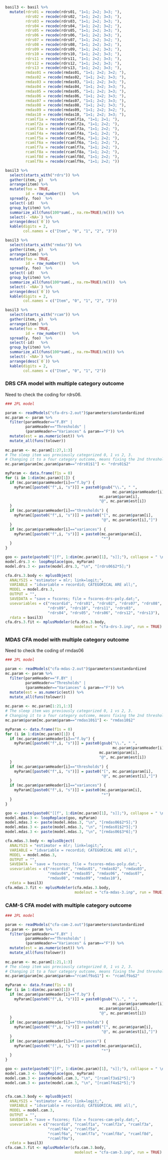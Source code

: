 

```r
basil3 <- basil %>%
  mutate(rdrs01 = recode(rdrs01, "1=1; 2=2; 3=3; "),
         rdrs02 = recode(rdrs02, "1=1; 2=2; 3=3; "),
         rdrs03 = recode(rdrs03, "1=1; 2=2; 3=3; "),
         rdrs04 = recode(rdrs04, "1=1; 2=2; 3=2; "),
         rdrs05 = recode(rdrs05, "1=1; 2=2; 3=3; "),
         rdrs06 = recode(rdrs06, "1=1; 2=2; 3=3; "),
         rdrs07 = recode(rdrs07, "1=1; 2=2; 3=2; "),
         rdrs08 = recode(rdrs08, "1=1; 2=2; 3=2; "),
         rdrs09 = recode(rdrs09, "1=1; 2=2; 3=3; "),
         rdrs10 = recode(rdrs10, "1=1; 2=2; 3=3; "),
         rdrs11 = recode(rdrs11, "1=1; 2=2; 3=3; "),
         rdrs12 = recode(rdrs12, "1=1; 2=2; 3=3; "),
         rdrs13 = recode(rdrs13, "1=1; 2=2; 3=3; "),
         rmdas01 = recode(rmdas01, "1=1; 2=2; 3=2; "),
         rmdas02 = recode(rmdas02, "1=1; 2=2; 3=3; "),
         rmdas03 = recode(rmdas03, "1=1; 2=2; 3=3; "),
         rmdas04 = recode(rmdas04, "1=1; 2=2; 3=3; "),
         rmdas05 = recode(rmdas05, "1=1; 2=2; 3=3; "),
         rmdas06 = recode(rmdas06, "1=1; 2=2; 3=3; "),
         rmdas07 = recode(rmdas07, "1=1; 2=2; 3=3; "),
         rmdas08 = recode(rmdas08, "1=1; 2=2; 3=3; "),
         rmdas09 = recode(rmdas09, "1=1; 2=2; 3=2; "),
         rmdas10 = recode(rmdas10, "1=1; 2=2; 3=3; "),
         rcamlf1a = recode(rcamlf1a, "1=1; 2=1; "),
         rcamlf2a = recode(rcamlf2a, "1=1; 2=2; "),
         rcamlf3a = recode(rcamlf3a, "1=1; 2=2; "),
         rcamlf4a = recode(rcamlf4a, "1=1; 2=2; "),
         rcamlf5a = recode(rcamlf5a, "1=1; 2=2; "),
         rcamlf6a = recode(rcamlf6a, "1=1; 2=2; "),
         rcamlf7a = recode(rcamlf7a, "1=1; 2=2; "),
         rcamlf8a = recode(rcamlf8a, "1=1; 2=2; "),
         rcamlf8d = recode(rcamlf8d, "1=1; 2=2; "),
         rcamlf9a = recode(rcamlf9a, "1=1; 2=2; "))

```

```r
basil3 %>%
  select(starts_with("rdrs")) %>%
  gather(item, y)   %>%
  arrange(item) %>%
  mutate(foo = TRUE,
         id = row_number())   %>%
  spread(y, foo)  %>%
  select(-id)   %>%
  group_by(item) %>%
  summarize_all(funs(100*sum(., na.rm=TRUE)/n())) %>%
  select(-`<NA>`) %>%
  arrange(desc(`0`)) %>%
  kable(digits = 2, 
        col.names = c("Item", "0", "1", "2", "3"))


```


```r
basil3 %>%
  select(starts_with("rmdas")) %>%
  gather(item, y)   %>%
  arrange(item) %>%
  mutate(foo = TRUE,
         id = row_number())   %>%
  spread(y, foo)  %>%
  select(-id)   %>%
  group_by(item) %>%
  summarize_all(funs(100*sum(., na.rm=TRUE)/n()))  %>%
  select(-`<NA>`) %>%
  arrange(desc(`0`)) %>%
  kable(digits = 2, 
        col.names = c("Item", "0", "1", "2", "3"))
```


```r
basil3 %>%
  select(starts_with("rcam")) %>%
  gather(item, y)   %>%
  arrange(item) %>%
  mutate(foo = TRUE,
         id = row_number())   %>%
  spread(y, foo)  %>%
  select(-id)   %>%
  group_by(item) %>%
  summarize_all(funs(100*sum(., na.rm=TRUE)/n())) %>%
  select(-`<NA>`) %>%
  arrange(desc(`0`)) %>%
  kable(digits = 2, 
        col.names = c("Item", "0", "1", "2"))
```

### DRS CFA model with multiple category outcome
Need to check the coding for rdrs06.
```r
### 2PL model

param <- readModels("cfa-drs-2.out")$parameters$unstandardized
mc.param <- param %>%
  filter(paramHeader=="F.BY" | 
         paramHeader=="Thresholds" |
         (paramHeader=="Variances" & param=="F")) %>%
  mutate(est = as.numeric(est)) %>%
  mutate_all(funs(tolower))
  
mc.param <- mc.param[1:27,1:3]
# The sleep item was previously categorized 0, 1 vs 2, 3.  
# Changing it to a four category outcome, means fixing the 2nd threshold 
mc.param$param[mc.param$param=="rdrs01$1"] <- "rdrs01$2"

myParam <- data.frame(f1s = 0)
for (i in 1:dim(mc.param)[1]) {
  if (mc.param$paramHeader[i]=="f.by") {
    myParam[[paste0("f",i, "s")]] = paste0(gsub("\\.", " ", 
                                                mc.param$paramHeader[i]), " ",
                                          mc.param$param[i], 
                                          "@", mc.param$est[i])
  }
  if (mc.param$paramHeader[i]=="thresholds") {
    myParam[[paste0("f",i, "s")]] = paste0("[", mc.param$param[i], 
                                           "@", mc.param$est[i],"]")
  }
  if (mc.param$paramHeader[i]=="variances") {
    myParam[[paste0("f",i, "s")]] = paste0(mc.param$param[i], 
                                           "*")
  }
}

goo <- paste(paste0("[[f", 1:dim(mc.param)[1], "s]];"), collapse = " \n ")
model.drs.3 <- loopReplace(goo, myParam)
model.drs.3 <- paste(model.drs.3, "\n", "[rdrs06$2*5];")

cfa.drs.3.body <- mplusObject(
  ANALYSIS = "estimator = mlr; link=logit;",
  VARIABLE = "idvariable = recordid; CATEGORICAL ARE all;",
  MODEL = model.drs.3,
  OUTPUT = "",
  SAVEDATA = "save = fscores; file = fscores-drs-poly.dat;",
  usevariables = c("recordid", "rdrs01", "rdrs02", "rdrs07", "rdrs08", 
                   "rdrs09", "rdrs10", "rdrs11", "rdrs03", 
                   "rdrs04", "rdrs05", "rdrs06", "rdrs12", "rdrs13"),
  rdata = basil3)
cfa.drs.3.fit <- mplusModeler(cfa.drs.3.body, 
                               modelout = "cfa-drs-3.inp", run = TRUE)

```


### MDAS CFA model with multiple category outcome
Need to check the coding of rmdas06
```r
### 2PL model

param <- readModels("cfa-mdas-2.out")$parameters$unstandardized
mc.param <- param %>%
  filter(paramHeader=="F.BY" | 
         paramHeader=="Thresholds" |
         (paramHeader=="Variances" & param=="F")) %>%
  mutate(est = as.numeric(est)) %>%
  mutate_all(funs(tolower))
  
mc.param <- mc.param[1:21,1:3]
# The sleep item was previously categorized 0, 1 vs 2, 3.  
# Changing it to a four category outcome, means fixing the 2nd threshold 
mc.param$param[mc.param$param=="rmdas10$1"] <- "rmdas10$2"

myParam <- data.frame(f1s = 0)
for (i in 1:dim(mc.param)[1]) {
  if (mc.param$paramHeader[i]=="f.by") {
    myParam[[paste0("f",i, "s")]] = paste0(gsub("\\.", " ", 
                                                mc.param$paramHeader[i]), " ",
                                          mc.param$param[i], 
                                          "@", mc.param$est[i])
  }
  if (mc.param$paramHeader[i]=="thresholds") {
    myParam[[paste0("f",i, "s")]] = paste0("[", mc.param$param[i], 
                                           "@", mc.param$est[i],"]")
  }
  if (mc.param$paramHeader[i]=="variances") {
    myParam[[paste0("f",i, "s")]] = paste0(mc.param$param[i], 
                                           "*")
  }
}

goo <- paste(paste0("[[f", 1:dim(mc.param)[1], "s]];"), collapse = " \n ")
model.mdas.3 <- loopReplace(goo, myParam)
model.mdas.3 <- paste(model.mdas.3, "\n", "[rmdas06$2*5];")
model.mdas.3 <- paste(model.mdas.3, "\n", "[rmdas01$2*5];")
model.mdas.3 <- paste(model.mdas.3, "\n", "[rmdas06$3*6];")

cfa.mdas.3.body <- mplusObject(
  ANALYSIS = "estimator = mlr; link=logit;",
  VARIABLE = "idvariable = recordid; CATEGORICAL ARE all;",
  MODEL = model.mdas.3,
  OUTPUT = "",
  SAVEDATA = "save = fscores; file = fscores-mdas-poly.dat;",
  usevariables = c("recordid", "rmdas01", "rmdas02", "rmdas03", 
                   "rmdas04", "rmdas05", "rmdas06", "rmdas07", 
                   "rmdas08", "rmdas09", "rmdas10"),
  rdata = basil3)
cfa.mdas.3.fit <- mplusModeler(cfa.mdas.3.body, 
                               modelout = "cfa-mdas-3.inp", run = TRUE)


```

### CAM-S CFA model with multiple category outcome
```r
### 2PL model

param <- readModels("cfa-cam-2.out")$parameters$unstandardized
mc.param <- param %>%
  filter(paramHeader=="F.BY" | 
         paramHeader=="Thresholds" |
         (paramHeader=="Variances" & param=="F")) %>%
  mutate(est = as.numeric(est)) %>%
  mutate_all(funs(tolower))
  
mc.param <- mc.param[1:21,1:3]
# The sleep item was previously categorized 0, 1 vs 2, 3.  
# Changing it to a four category outcome, means fixing the 2nd threshold 
mc.param$param[mc.param$param=="rcamlf9a$1"] <- "rcamlf9a$2"

myParam <- data.frame(f1s = 0)
for (i in 1:dim(mc.param)[1]) {
  if (mc.param$paramHeader[i]=="f.by") {
    myParam[[paste0("f",i, "s")]] = paste0(gsub("\\.", " ", 
                                                mc.param$paramHeader[i]), " ",
                                          mc.param$param[i], 
                                          "@", mc.param$est[i])
  }
  if (mc.param$paramHeader[i]=="thresholds") {
    myParam[[paste0("f",i, "s")]] = paste0("[", mc.param$param[i], 
                                           "@", mc.param$est[i],"]")
  }
  if (mc.param$paramHeader[i]=="variances") {
    myParam[[paste0("f",i, "s")]] = paste0(mc.param$param[i], 
                                           "*")
  }
}

goo <- paste(paste0("[[f", 1:dim(mc.param)[1], "s]];"), collapse = " \n ")
model.cam.3 <- loopReplace(goo, myParam)
model.cam.3 <- paste(model.cam.3, "\n", "[rcamlf3a$2*5];")
model.cam.3 <- paste(model.cam.3, "\n", "[rcamlf4a$2*5];")


cfa.cam.3.body <- mplusObject(
  ANALYSIS = "estimator = mlr; link=logit;",
  VARIABLE = "idvariable = recordid; CATEGORICAL ARE all;",
  MODEL = model.cam.3,
  OUTPUT = "",
  SAVEDATA = "save = fscores; file = fscores-cam-poly.dat;",
  usevariables = c("recordid", "rcamlf1a", "rcamlf2a", "rcamlf3a", 
                   "rcamlf4a", "rcamlf5a",
                   "rcamlf6a", "rcamlf7a", "rcamlf8a", "rcamlf8d",   
                   "rcamlf9a"),
  rdata = basil3)
cfa.cam.3.fit <- mplusModeler(cfa.cam.3.body, 
                               modelout = "cfa-cam-3.inp", run = TRUE)


```









